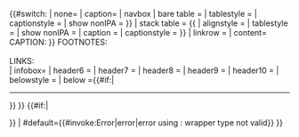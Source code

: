 {{#switch:{{{wrapper|none}}}<!--wrapper switch
 NONE      -->| none=<!--

 CAPTION   -->| caption={{{caption|}}}<!--

 NAVBOX, BARE TABLE???-->| navbox | bare table =<!--
   -->{{{{{ipa table|}}}<!--
   -->| tablestyle     ={{{tablestyle|}}} {{{positionstyle|}}}<!--one tablestyle/must have correct sp; here
   -->| captionstyle   ={{{tablecaptionstyle|}}}<!--
   -->| show nonIPA    ={{{show nonIPA|}}} }}<!--

 STACK TABLE-->| stack table =<!--
   -->{{ {{{ipa table|}}}<!--
   -->| alignstyle     ={{{alignstyle|}}}<!--tested for 4 consonant templates/dep here
   -->| tablestyle     ={{{tablestyle|}}}<!--note: positionstyle blank here
   -->| show nonIPA    ={{{show nonIPA|}}}<!--
   -->| caption        ={{{caption|}}}<!--
   -->| captionstyle   ={{{tablecaptionstyle|}}} }}<!--

 LINKROW   -->| linkrow ={{{linkrow|}}}<!--

 CONTENT (no styles)-->| content=<!--
   -->CAPTION:{{{caption|}}}{{clear}}<!--
   -->{{{{{ipa table|}}}}}{{clear}}<!--
   -->FOOTNOTES:<br/>{{{footnotes|}}}<br/>{{{footnote ipa|}}}<!--
   -->LINKS:<br/>{{{linkrow|}}}<!--

 INFOBOX   -->| infobox=<!--
   -->{{{divboxstyle|}}}<!--
   -->{{infobox
<!--infobox styles-->
| bodystyle    = {{{positionstyle|}}} {{{style|}}};
| abovestyle   = {{{captionstyle|}}}
| headerstyle  = {{{footnotestyle|}}}
<!--above (caption)-->
| above        = {{{caption|}}}
<!--bare table. background & positionstyle (must center here): all into tabelstyle-->
| data5        ={{{{{ipa table|}}}| captionstyle={{{captionstyle|}}} | tablestyle={{{tablestyle|}}}; margin:0em auto 0em auto;}}
<!--footnote 1-4+ipa note. we use header to put footnote content, so we control their style-->
| header6      = {{{footnote1|}}}
| header7      = {{{footnote2|}}}
| header8      = {{{footnote3|}}}
| header9      = {{{footnote4|}}}
| header10     = {{{footnote ipa|}}}
<!--linkrow-->
| belowstyle   ={{{linkrowstyle|}}}
| below        ={{#if:{{{linkrow|}}}|<hr/>{{{linkrow|}}}}}<!--hr/ is a html style. cannot do other way-->
}}<!--
   -->{{#if:{{{divboxstyle|}}}|</div>}}<!--close outer (centering) divbox

 NOT RECOGNISED-->| #default={{#invoke:Error|error|error using {{tlx|IPA chart/4}}: wrapper type {{{wrapper|(blank)}}} not valid}}<!--
-->}}<!--wrapper switch end--><noinclude>
{{documentation|1=Template:IPA chart/doc}}
</noinclude>